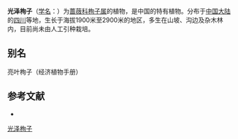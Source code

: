 {{Speciesbox
| name = 光泽栒子
| status = 
| status_system = 
| image =
| genus = Cotoneaster
| species = nitens
| authority = Rehd. et Wils.
}}

'''光泽栒子'''（[[学名|学名]]：{{lang|la|''Cotoneaster nitens''}}）为[[蔷薇科|蔷薇科]][[栒子属|栒子属]]的植物，是中国的特有植物。分布于[[中国大陆|中国大陆]]的[[四川|四川]]等地，生长于海拔1900米至2900米的地区，多生在山坡、沟边及杂木林内，目前尚未由人工引种栽培。

== 别名 ==
亮叶栒子（经济植物手册）

== 参考文献 ==
<div class="references-small">
* {{cite web| url =http://www.bioinfo.cn/db05/KmzwSpecies.php?action=view&id=18673| title =光泽栒子| work =《中国高等植物数据库全库》| publisher =中国科学院微生物研究所| author =昆明植物研究所| accessdate =2009-02-25| deadurl =yes| archiveurl =https://web.archive.org/web/20160305082142/http://www.bioinfo.cn/db05/KmzwSpecies.php?action=view&id=18673| archivedate =2016-03-05}}
</div>
{{Taxonbar|from=Q10890542}}

[[Category:栒子属|光泽栒子]]


{{植物小作品}}